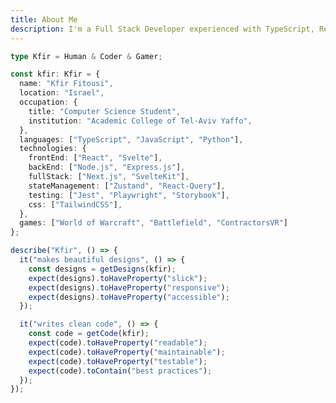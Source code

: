 ```yaml
---
title: About Me
description: I'm a Full Stack Developer experienced with TypeScript, React and Next.js
---
```


```tsx:AboutMe.ts
type Kfir = Human & Coder & Gamer;

const kfir: Kfir = {
  name: "Kfir Fitousi",
  location: "Israel",
  occupation: {
    title: "Computer Science Student",
    institution: "Academic College of Tel-Aviv Yaffo",
  },
  languages: ["TypeScript", "JavaScript", "Python"],
  technologies: {
    frontEnd: ["React", "Svelte"],
    backEnd: ["Node.js", "Express.js"],
    fullStack: ["Next.js", "SvelteKit"],
    stateManagement: ["Zustand", "React-Query"],
    testing: ["Jest", "Playwright", "Storybook"],
    css: ["TailwindCSS"],
  },
  games: ["World of Warcraft", "Battlefield", "ContractorsVR"]
};
```

```tsx:AboutMe.test.ts
describe("Kfir", () => {
  it("makes beautiful designs", () => {
    const designs = getDesigns(kfir);
    expect(designs).toHaveProperty("slick");
    expect(designs).toHaveProperty("responsive");
    expect(designs).toHaveProperty("accessible");
  });

  it("writes clean code", () => {
    const code = getCode(kfir);
    expect(code).toHaveProperty("readable");
    expect(code).toHaveProperty("maintainable");
    expect(code).toHaveProperty("testable");
    expect(code).toContain("best practices");
  });
});
```
